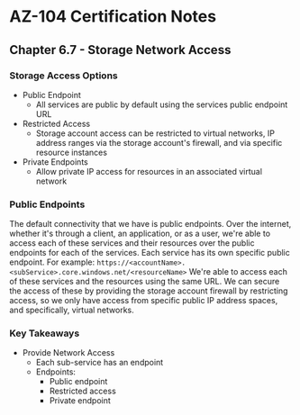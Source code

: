 # AZ-104 Certification Notes
## Chapter 6.7 - Storage Network Access

### Storage Access Options
* Public Endpoint
	* All services are public by default using the services public endpoint URL
* Restricted Access
	* Storage account access can be restricted to virtual networks, IP address ranges via the storage account's firewall, and via specific resource instances
* Private Endpoints
	* Allow private IP access for resources in an associated virtual network

### Public Endpoints
The default connectivity that we have is public endpoints. Over the internet, whether it's through a client, an application, or as a user, we're able to access each of these services and their resources over the public endpoints for each of the services. Each service has its own specific public endpoint. For example:
```https://<accountName>.<subService>.core.windows.net/<resourceName>```
We're able to access each of these services and the resources using the same URL. We can secure the access of these by providing the storage account firewall by restricting access, so we only have access from specific public IP address spaces, and specifically, virtual networks.

### Key Takeaways
* Provide Network Access
	* Each sub-service has an endpoint
	* Endpoints:
		* Public endpoint
		* Restricted access
		* Private endpoint